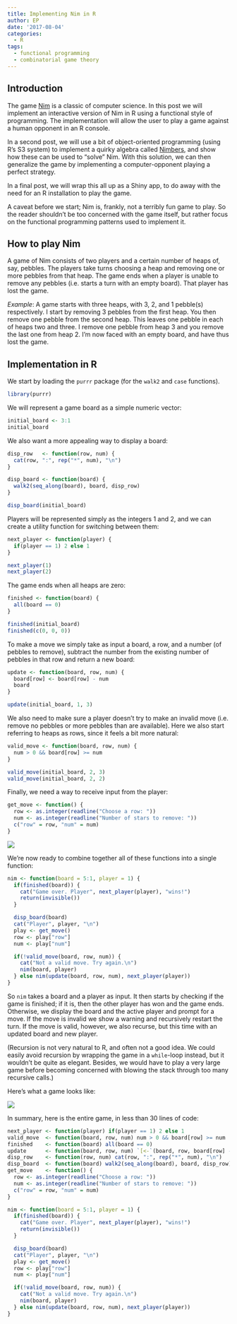 ```yaml
---
title: Implementing Nim in R
author: EP
date: '2017-08-04'
categories:
  - R
tags:
  - functional programming
  - combinatorial game theory
---
```


## Introduction

The game [Nim](https://en.wikipedia.org/wiki/Nim) is a classic of computer
science. In this post we will implement an interactive version of Nim in R using
a functional style of programming. The implementation will allow the user to
play a game against a human opponent in an R console.

In a second post, we will use a bit of object-oriented programming (using R's S3
system) to implement a quirky algebra called
[Nimbers](https://en.wikipedia.org/wiki/Nimber), and show how these can be used
to "solve" Nim. With this solution, we can then generalize the game by 
implementing a computer-opponent playing a perfect strategy.

In a final post, we will wrap this all up as a Shiny app, to do away with the
need for an R installation to play the game.

A caveat before we start; Nim is, frankly, not a terribly fun game to play. So
the reader shouldn't be too concerned with the game itself, but rather focus on
the functional programming patterns used to implement it.

## How to play Nim

A game of Nim consists of two players and a certain number of heaps of, say,
pebbles. The players take turns choosing a heap and removing one or more pebbles
from that heap. The game ends when a player is unable to remove any pebbles
(i.e. starts a turn with an empty board). That player has lost the game.

*Example*: A game starts with three heaps, with 3, 2, and 1 pebble(s)
respectively. I start by removing 3 pebbles from the first heap. You then remove
one pebble from the second heap. This leaves one pebble in each of heaps two and
three. I remove one pebble from heap 3 and you remove the last one from heap 2.
I'm now faced with an empty board, and have thus lost the game.

## Implementation in R

We start by loading the `purrr` package (for the `walk2` and `case` functions).

```r
library(purrr)
```

We will represent a game board as a simple numeric vector:

```r
initial_board <- 3:1
initial_board
```

We also want a more appealing way to display a board:

```r
disp_row   <- function(row, num) {
  cat(row, ":", rep("*", num), "\n")
}

disp_board <- function(board) {
  walk2(seq_along(board), board, disp_row)
}

disp_board(initial_board)
```

Players will be represented simply as the integers 1 and 2, and we can create a 
utility function for switching between them:

```r
next_player <- function(player) {
  if(player == 1) 2 else 1
}

next_player(1)
next_player(2)
```

The game ends when all heaps are zero:

```r
finished <- function(board) {
  all(board == 0)
}

finished(initial_board)
finished(c(0, 0, 0))
```

To make a move we simply take as input a board, a row, and a number (of pebbles
to remove), subtract the number from the existing number of pebbles in that row
and return a new board:

```r
update <- function(board, row, num) {
  board[row] <- board[row] - num
  board
}

update(initial_board, 1, 3)
```

We also need to make sure a player doesn't try to make an invalid move (i.e.
remove no pebbles or more pebbles than are available). Here we also start
referring to heaps as rows, since it feels a bit more natural:

```r
valid_move <- function(board, row, num) {
  num > 0 && board[row] >= num
}

valid_move(initial_board, 2, 3)
valid_move(initial_board, 2, 2)
```

Finally, we need a way to receive input from the player:

```r
get_move <- function() {
  row <- as.integer(readline("Choose a row: "))
  num <- as.integer(readline("Number of stars to remove: "))
  c("row" = row, "num" = num)
}
```

![](/post/nim/get_move.png)

We're now ready to combine together all of these functions into a single
function:

```r
nim <- function(board = 5:1, player = 1) {
  if(finished(board)) {
    cat("Game over. Player", next_player(player), "wins!")
    return(invisible())
  }

  disp_board(board)
  cat("Player", player, "\n")
  play <- get_move()
  row <- play["row"]
  num <- play["num"]

  if(!valid_move(board, row, num)) {
    cat("Not a valid move. Try again.\n")
    nim(board, player)
  } else nim(update(board, row, num), next_player(player))
}
```

So `nim` takes a board and a player as input. It then starts by checking if the 
game is finished; if it is, then the other player has won and the game ends.
Otherwise, we display the board and the active player and prompt for a move. If
the move is invalid we show a warning and recursively restart the turn. If the
move is valid, however, we also recurse, but this time with an updated board and
new player.

(Recursion is not very natural to R, and often not a good idea. We could easily 
avoid recursion by wrapping the game in a `while`-loop instead, but it wouldn't 
be quite as elegant. Besides, we would have to play a very large game before
becoming concerned with blowing the stack through too many recursive calls.)

Here's what a game looks like:

![](/post/nim/nim.gif)

In summary, here is the entire game, in less than 30 lines of code:

```r
next_player <- function(player) if(player == 1) 2 else 1
valid_move  <- function(board, row, num) num > 0 && board[row] >= num
finished    <- function(board) all(board == 0)
update      <- function(board, row, num) `[<-`(board, row, board[row] - num)
disp_row    <- function(row, num) cat(row, ":", rep("*", num), "\n")
disp_board  <- function(board) walk2(seq_along(board), board, disp_row)
get_move    <- function() {
  row <- as.integer(readline("Choose a row: "))
  num <- as.integer(readline("Number of stars to remove: "))
  c("row" = row, "num" = num)
}

nim <- function(board = 5:1, player = 1) {
  if(finished(board)) {
    cat("Game over. Player", next_player(player), "wins!")
    return(invisible())
  }

  disp_board(board)
  cat("Player", player, "\n")
  play <- get_move()
  row <- play["row"]
  num <- play["num"]

  if(!valid_move(board, row, num)) {
    cat("Not a valid move. Try again.\n")
    nim(board, player)
  } else nim(update(board, row, num), next_player(player))
}
```
